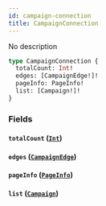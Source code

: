 ```yaml
---
id: campaign-connection
title: CampaignConnection
---
```



No description

```graphql
type CampaignConnection {
  totalCount: Int!
  edges: [CampaignEdge!]!
  pageInfo: PageInfo!
  list: [Campaign!]!
}
```


### Fields

#### `totalCount` ([`Int`](../../references/scalars/int))




#### `edges` ([`CampaignEdge`](../../references/objects/campaign-edge))




#### `pageInfo` ([`PageInfo`](../../references/objects/page-info))




#### `list` ([`Campaign`](../../references/objects/campaign))






